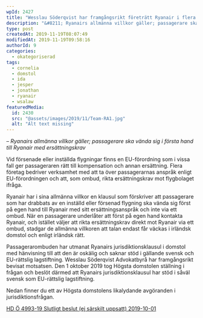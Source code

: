 ```yaml
---
wpId: 2427
title: "Wesslau Söderqvist har framgångsrikt företrätt Ryanair i flera mål upp till Högsta domstolen"
description: "&#8211; Ryanairs allmänna villkor gäller; passagerare ska vända sig i första hand till Ryanair med ersättningskrav Vid försenade eller inställda flygningar finns en EU-förordning som i vissa fall ger passageraren&hellip;"
type: post
createdAt: 2019-11-19T08:07:49
modifiedAt: 2019-11-19T09:58:16
authorId: 9
categories:
  - okategoriserad
tags:
  - cornelia
  - domstol
  - ida
  - jesper
  - jonathan
  - ryanair
  - wsalaw
featuredMedia:
  id: 2430
  src: "@assets/images/2019/11/Team-RA1.jpg"
  alt: "Alt text missing"
---
```


_– Ryanairs allmänna villkor gäller; passagerare ska vända sig i första hand till Ryanair med ersättningskrav_

Vid försenade eller inställda flygningar finns en EU-förordning som i vissa fall ger passageraren rätt till kompensation och annan ersättning. Flera företag bedriver verksamhet med att ta över passagerarnas anspråk enligt EU-förordningen och att, som ombud, rikta ersättningskrav mot flygbolaget ifråga.

Ryanair har i sina allmänna villkor en klausul som förskriver att passagerare som har drabbats av en inställd eller försenad flygning ska vända sig först på egen hand till Ryanair med sitt ersättningsanspråk och inte via ett ombud. När en passagerare underlåter att först på egen hand kontakta Ryanair, och istället väljer att rikta ersättningskrav direkt mot Ryanair via ett ombud, stadgar de allmänna villkoren att talan endast får väckas i irländsk domstol och enligt irländsk rätt.

Passagerarombuden har utmanat Ryanairs jurisdiktionsklausul i domstol med hänvisning till att den är oskälig och saknar stöd i gällande svensk och EU-rättslig lagstiftning. Wesslau Söderqvist Advokatbyrå har framgångsrikt bevisat motsatsen. Den 1 oktober 2019 tog Högsta domstolen ställning i frågan och beslöt därmed att Ryanairs jurisdiktionsklausul har stöd i såväl svensk som EU-rättslig lagstiftning.

Nedan finner du ett av Högsta domstolens likalydande avgöranden i jurisdiktionsfrågan.

[HD Ö 4993-19 Slutligt beslut (ej särskilt uppsatt) 2019-10-01](/app/uploads/2019/11/HD-%C3%96-4993-19-Slutligt-beslut-ej-s%C3%A4rskilt-uppsatt-2019-10-01.pdf)